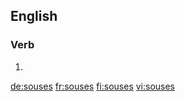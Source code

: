 ==English==

===Verb===
{{head|en|verb form}}

# {{en-third-person singular of|souse}}

[[de:souses]]
[[fr:souses]]
[[fi:souses]]
[[vi:souses]]